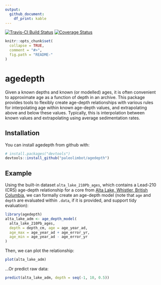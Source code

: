 ```yaml
---
output: 
  github_document:
    df_print: kable
---
```


<!-- README.md is generated from README.Rmd. Please edit that file -->

[![Travis-CI Build Status](https://travis-ci.org/paleolimbot/agedepth.svg?branch=master)](https://travis-ci.org/paleolimbot/agedepth) [![Coverage Status](https://img.shields.io/codecov/c/github/paleolimbot/agedepth/master.svg)](https://codecov.io/github/paleolimbot/agedepth?branch=master)

```r
knitr::opts_chunk$set(
  collapse = TRUE,
  comment = "#>",
  fig.path = "README-"
)
```

# agedepth

Given a known depths and known (or modelled) ages, it is often convenient to approximate age as a function of depth in an archive. This package provides tools to flexibly create age-depth relationships with various rules for interpolating age within known age-depth values, and extrapolating above and below these values. Typically, this is interpolation between known values and extrapolating using average sedimentation rates.

## Installation

You can install agedepth from github with:

```r
# install.packages("devtools")
devtools::install_github("paleolimbot/agedepth")
```

## Example

Using the built-in dataset `alta_lake_210Pb_ages`, which contains a Lead-210 (CRS) age-depth relationship for a core from [Alta Lake, Whistler, British Columbia](https://en.wikipedia.org/wiki/Alta_Lake_(British_Columbia)), we can formally create an age-depth model (note that `age` and `depth` are evaluated within `.data`, if it is provided, and support tidy evaluation):

```r
library(agedepth)
alta_lake_adm <- age_depth_model(
  alta_lake_210Pb_ages,
  depth = depth_cm, age = age_year_ad,
  age_max = age_year_ad + age_error_yr, 
  age_min = age_year_ad - age_error_yr
)
```

Then, we can plot the relationship:

```r
plot(alta_lake_adm)
```

...Or predict raw data:

```r
predict(alta_lake_adm, depth = seq(-1, 10, 0.5))
```

